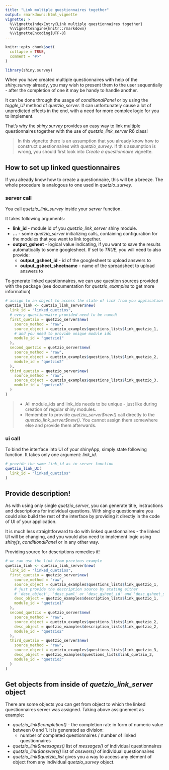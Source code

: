 ```yaml
---
title: "Link multiple questionnaires together"
output: rmarkdown::html_vignette
vignette: >
  %\VignetteIndexEntry{Link multiple questionnaires together}
  %\VignetteEngine{knitr::rmarkdown}
  %\VignetteEncoding{UTF-8}
---
```


```r
knitr::opts_chunk$set(
  collapse = TRUE,
  comment = "#>"
)
```

```r
library(shiny.survey)
```

When you have created multiple questionnaires with help of the *shiny.survey*
already, you may wish to present them to the user sequentially - after the
completion of one it may be handy to handle another.

It can be done through the usage of *conditionalPanel* or by using the *toggle_UI*
method of *quetzio_server*. It can unfortunately cause a lot of unpredicted
effects in the end, with a need for more complex logic for you to implement.

That's why the *shiny.survey* provides an easy way to link multiple questionnaires
together with the use of *quetzio_link_server* R6 class!

>In this vignette there is an assumption that you already know how to construct
questionnaires with *quetzio_survey*. If this assumption is wrong, you should
first look into *Create a questionnaire* vignette.

## How to set up linked questionnaires

If you already know how to create a questionnaire, this will be a breeze. The 
whole procedure is analogous to one used in *quetzio_survey*.

### **server** call

You call *quetzio_link_survey* inside your *server* function.

It takes following arguments:

- **link_id** - module id of you *quetzio_link_server* shiny module.
- **...** - some *quetzio_server* initializing calls, containing configuration
for the modules that you want to link together.
- **output_gsheet** - logical value indicating, if you want to save the results
automatically to some googlesheet. If set to *TRUE*, you will need to also
provide:
  - **output_gsheet_id** - id of the googlesheet to upload answers to
  - **output_gsheet_sheetname** - name of the spreadsheet to upload answers to

To generate linked questionnaires, we can use question sources provided with
the package (see documentation for *quetzio_examples* to get more information)

```r
# assign to an object to access the state of link from you application
quetzio_link <- quetzio_link_server$new(
  link_id = "linked_quetzios",
  # every questionnaire provided need to be named!
  first_quetzio = quetzio_server$new(
    source_method = "raw",
    source_object = quetzio_examples$questions_lists$link_quetzio_1,
    # and you need to provide unique module ids
    module_id = "quetzio1"
  ),
  second_quetzio = quetzio_server$new(
    source_method = "raw",
    source_object = quetzio_examples$questions_lists$link_quetzio_2,
    module_id = "quetzio2"
  ),
  third_quetzio = quetzio_server$new(
    source_method = "raw",
    source_object = quetzio_examples$questions_lists$link_quetzio_3,
    module_id = "quetzio3"
  )
)
```

> * All module_ids and link_ids needs to be unique - just like during creation
> of regular shiny modules.
> * Remember to provide *quetzio_server\$new()* call directly to the *quetzio_link_server\$new()*.
> You cannot assign them somewhere else and provide them afterwards.

### **ui** call

To bind the interface into UI of your shinyApp, simply state following function.
It takes only one argument: *link_id*.

```r
# provide the same link_id as in server function
quetzio_link_UI(
  link_id = "linked_quetzios"
)
```

## Provide description!

As with using only single *quetzio_server*, you can generate title, instructions
and descriptions for individual questions. With single questionnaire you could
also build the rest of the interface by providing it directly in the code of UI
of your application.

It is much less straightforward to do with linked questionnaires - the linked
UI will be changing, and you would also need to implement logic using *shinyjs*,
*conditionalPanel* or in any other way.

Providing source for descriptions remedies it!

```r
# we can use the link from previous example
quetzio_link <- quetzio_link_server$new(
  link_id = "linked_quetzios",
  first_quetzio = quetzio_server$new(
    source_method = "raw",
    source_object = quetzio_examples$questions_lists$link_quetzio_1,
    # just provide the description source by stating either
    # 'desc_object', 'desc_yaml' or 'desc_gsheet_id' and 'desc_gsheet_sheetname'
    desc_object = quetzio_examples$description_lists$link_quetzio_1,
    module_id = "quetzio1"
  ),
  second_quetzio = quetzio_server$new(
    source_method = "raw",
    source_object = quetzio_examples$questions_lists$link_quetzio_2,
    desc_object = quetzio_examples$description_lists$link_quetzio_2,
    module_id = "quetzio2"
  ),
  third_quetzio = quetzio_server$new(
    source_method = "raw",
    source_object = quetzio_examples$questions_lists$link_quetzio_3,
    desc_object = quetzio_examples$questions_lists$link_quetzio_3,
    module_id = "quetzio3"
  )
)
```

## Get objects from inside of *quetzio_link_server* object

There are some objects you can get from object to which the linked questionnaires
server was assigned. Taking above assignement as example:

- *quetzio_link$completion()* - the completion rate in form of numeric value between
0 and 1. It is generated as division: 
  - number of completed questionnaires / number of linked questionnaires
- *quetzio_link$messages()* list of *messages()* of individual questionnaires
- *quetzio_link$answers()* list of *answers()* of individual questionnaires
- *quetzio_link$quetzio_list* gives you a way to access any element of object
from any individual *quetzio_survey* object.

